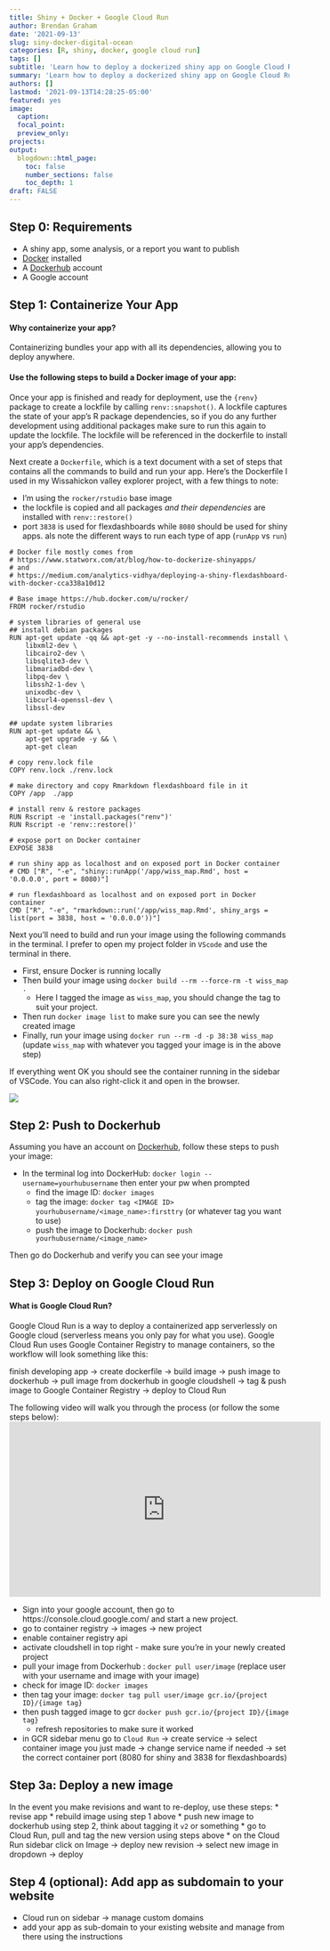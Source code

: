 ```yaml
---
title: Shiny + Docker + Google Cloud Run
author: Brendan Graham
date: '2021-09-13'
slug: siny-docker-digital-ocean
categories: [R, shiny, docker, google cloud run]
tags: []
subtitle: 'Learn how to deploy a dockerized shiny app on Google Cloud Run'
summary: 'Learn how to deploy a dockerized shiny app on Google Cloud Run'
authors: []
lastmod: '2021-09-13T14:28:25-05:00'
featured: yes 
image:
  caption:
  focal_point:
  preview_only:
projects:
output:
  blogdown::html_page:
    toc: false
    number_sections: false
    toc_depth: 1
draft: FALSE
---
```


## Step 0: Requirements 

 * A shiny app, some analysis, or a report you want to publish
 * [Docker](https://www.docker.com/) installed
 * A [Dockerhub](https://hub.docker.com/) account
 * A Google account

## Step 1: Containerize Your App

#### Why containerize your app?

Containerizing bundles your app with all its dependencies, allowing you to deploy anywhere.

#### Use the following steps to build a Docker image of your app:

Once your app is finished and ready for deployment, use the `{renv}` package to create a lockfile by calling `renv::snapshot()`. A lockfile captures the state of your app's R package dependencies, so if you do any further development using additional packages make sure to run this again to update the lockfile. The lockfile will be referenced in the dockerfile to install your app's dependencies. 

Next create a `Dockerfile`, which is a text document with a set of steps that contains all the commands to build and run your app. Here's the Dockerfile I used in my Wissahickon valley explorer project, with a few things to note:

 * I'm using the `rocker/rstudio` base image
 * the lockfile is copied and all packages *and their dependencies* are installed with `renv::restore()`
 * port `3838` is used for flexdashboards while `8080` should be used for shiny apps. als note the different ways to run each type of app (`runApp` vs `run`)
 
```docker
# Docker file mostly comes from 
# https://www.statworx.com/at/blog/how-to-dockerize-shinyapps/ 
# and 
# https://medium.com/analytics-vidhya/deploying-a-shiny-flexdashboard-with-docker-cca338a10d12

# Base image https://hub.docker.com/u/rocker/ 
FROM rocker/rstudio 

# system libraries of general use
## install debian packages
RUN apt-get update -qq && apt-get -y --no-install-recommends install \
    libxml2-dev \
    libcairo2-dev \
    libsqlite3-dev \
    libmariadbd-dev \
    libpq-dev \
    libssh2-1-dev \
    unixodbc-dev \
    libcurl4-openssl-dev \
    libssl-dev

## update system libraries
RUN apt-get update && \
    apt-get upgrade -y && \
    apt-get clean

# copy renv.lock file   
COPY renv.lock ./renv.lock

# make directory and copy Rmarkdown flexdashboard file in it
COPY /app  ./app

# install renv & restore packages
RUN Rscript -e 'install.packages("renv")'
RUN Rscript -e 'renv::restore()'

# expose port on Docker container
EXPOSE 3838

# run shiny app as localhost and on exposed port in Docker container
# CMD ["R", "-e", "shiny::runApp('/app/wiss_map.Rmd', host = '0.0.0.0', port = 8080)"]

# run flexdashboard as localhost and on exposed port in Docker container
CMD ["R", "-e", "rmarkdown::run('/app/wiss_map.Rmd', shiny_args = list(port = 3838, host = '0.0.0.0'))"]
```

Next you'll need to build and run your image using the following commands in the terminal. I prefer to open my project folder in `VScode` and use the terminal in there.

  * First, ensure Docker is running locally
  * Then build your image using `docker build --rm --force-rm -t wiss_map . ` 
      * Here I tagged the image as `wiss_map`, you should change the tag to suit your project.
  * Then run `docker image list` to make sure you can see the newly created image
  * Finally, run your image using `docker run --rm -d -p 38:38 wiss_map` (update `wiss_map` with whatever you tagged your image is in the above step)

If everything went OK you should see the container running in the sidebar of VSCode. You can also right-click it and open in the browser.

![](container_running.png)

## Step 2: Push to Dockerhub

Assuming you have an account on [Dockerhub](https://hub.docker.com/), follow these steps to push your image:

* In the terminal log into DockerHub: `docker login --username=yourhubusername` then enter your pw when prompted 
   * find the image ID: `docker images`
   * tag the image: `docker tag <IMAGE ID> yourhubusername/<image_name>:firsttry` (or whatever tag you want to use)
   * push the image to Dockerhub: `docker push yourhubusername/<image_name>`
   
Then go do Dockerhub and verify you can see your image
   
## Step 3: Deploy on Google Cloud Run

#### What is Google Cloud Run? 
Google Cloud Run is a way to deploy a containerized app serverlessly on Google cloud (serverless means you only pay for what you use). Google Cloud Run uses Google Container Registry to manage containers, so the workflow will look something like this:

finish developing app -> create dockerfile -> build image -> push image to dockerhub -> pull image from dockerhub in google cloudshell -> tag & push image to Google Container Registry -> deploy to Cloud Run

The following video will walk you through the process (or follow the some steps below):
<iframe width="560" height="315" src="https://www.youtube.com/embed/_Zul8u5YypA" title="YouTube video player" frameborder="0" allow="accelerometer; autoplay; clipboard-write; encrypted-media; gyroscope; picture-in-picture" allowfullscreen></iframe>

 * Sign into your google account, then go to https://console.cloud.google.com/ and start a new project.
 * go to container registry -> images -> new project
 * enable container registry api
 * activate cloudshell in top right - make sure you're in your newly created project
 * pull your image from Dockerhub : `docker pull user/image` (replace user with your username and image with your image)
 * check for image ID: `docker images`
 * then tag your image: `docker tag pull user/image gcr.io/{project ID}/{image tag}`
 * then push tagged image to gcr `docker push gcr.io/{project ID}/{image tag}`
     * refresh repositories to make sure it worked
  * in GCR sidebar menu go to `Cloud Run` -> create service -> select container image you just made -> change service name if needed -> set the correct container port (8080 for shiny and 3838 for flexdashboards)

## Step 3a: Deploy a new image

In the event you make revisions and want to re-deploy, use these steps:
 * revise app
 * rebuild image using step 1 above
 * push new image to dockerhub using step 2, think about tagging it `v2` or something 
 * go to Cloud Run, pull and tag the new version using steps above 
 * on the Cloud Run sidebar click on Image -> deploy new revision -> select new image in dropdown -> deploy

## Step 4 (optional): Add app as subdomain to your website
 * Cloud run on sidebar -> manage custom domains
 * add your app as sub-domain to your existing website and manage from there using the instructions


